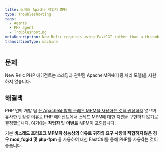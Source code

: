 ```yaml
---
title: 스레드 Apache 작업자 MPM
type: troubleshooting
tags:
  - Agents
  - PHP agent
  - Troubleshooting
metaDescription: New Relic requires using FastCGI rather than a threaded Apache multi-processing model (MPM) for PHP.
translationType: machine
---
```


## 문제

New Relic PHP 에이전트는 스레딩과 관련된 Apache MPM(다중 처리 모델)을 지원하지 않습니다.

## 해결책

PHP 언어 개발 팀 [은 Apache와 함께 스레드 MPM을 사용하는 것을 권장하지](http://www.php.net/manual/en/install.unix.apache2.php "링크가 새 창에서 열립니다.") 않으며 유사한 안정성 이유로 PHP 에이전트에서 스레드 MPM에 대한 지원을 구현하지 않기로 결정했습니다. 여기에는 **작업자** 및 **이벤트** MPM이 포함됩니다.

기본 **비스레드 프리포크 MPM이 성능상의 이유로 귀하의 요구 사항에 적합하지 않은 경우 mod_fcgid** **및** **php-fpm** 을 사용하여 대신 FastCGI를 통해 PHP를 사용하는 것이 좋습니다.